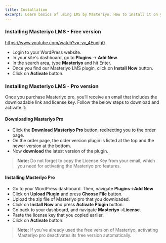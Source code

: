 ```yaml
---
title: Installation
excerpt: Learn basics of using LMS by Masteriyo. How to install it on your WordPress setup.
---
```


### Installing Masteriyo LMS - Free version

<Embed>https://www.youtube.com/watch?v=-yx_4Eunig0</Embed>

- Login to your WordPress website.
- In your site's dashboard, go to **Plugins** -> **Add New**.
- In the search area, type **Masteriyo** and hit Enter.
- Once you find our Masteriyo LMS plugin, click on **Install Now** button.
- Click on **Activate** button.

### Installing Masteriyo LMS - Pro version

Once you purchase Masteriyo pro, you’ll receive an email that includes the downloadable link and license key. Follow the below steps to download and activate it:
#### Downloading Masteriyo Pro
- Click the **Download Masteriyo Pro** button, redirecting you to the order page.
- On the order page, the older version plugin is listed at the top and the newer version at the bottom.
- Now **download** the latest version of the plugin.

> **Note:** Do not forget to copy the License Key from your email, which you need for activating the Masteriyo pro features.

#### Installing Masteriyo Pro
- Go to your WordPress dashboard. Then, navigate **Plugins**->**Add New**
- Click on **Upload Plugin** and press **Choose File** button.
- Upload the zip file of Masteriyo pro that you downloaded.
- Click on **Install Now** and press **Activate Plugin** button.
- Go back to your dashboard, and navigate **Masteriyo**->**License**.
- Paste the license key that you copied earlier.
- Click on **Activate** button.

> **Note:** If you’ve already used the free version of Masteriyo,  activating Masteriyo pro deactivates its free version automatically.

